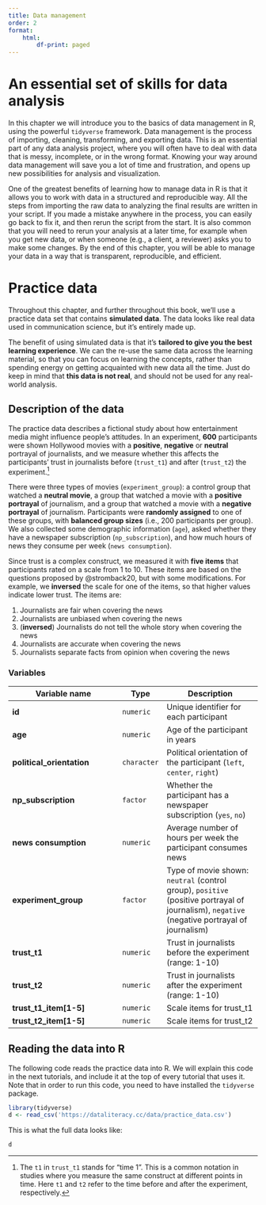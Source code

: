 ```yaml
---
title: Data management
order: 2
format:
    html:
        df-print: paged
---
```


# An essential set of skills for data analysis {#introduction}

In this chapter we will introduce you to the basics of data management in R, using the powerful `tidyverse` framework.
Data management is the process of importing, cleaning, transforming, and exporting data.
This is an essential part of any data analysis project, where you will often have to deal with data that is messy, incomplete, or in the wrong format.
Knowing your way around data management will save you a lot of time and frustration, and opens up new possibilities for analysis and visualization.

One of the greatest benefits of learning how to manage data in R is that it allows you to work with data in a structured and reproducible way.
All the steps from importing the raw data to analyzing the final results are written in your script.
If you made a mistake anywhere in the process, you can easily go back to fix it, and then rerun the script from the start.
It is also common that you will need to rerun your analysis at a later time, for example when you get new data, or when someone (e.g., a client, a reviewer) asks you to make some changes.
By the end of this chapter, you will be able to manage your data in a way that is transparent, reproducible, and efficient.

# Practice data {#practice-data} 

Throughout this chapter, and further throughout this book, we'll use a practice data set that contains **simulated data**.
The data looks like real data used in communication science, but it's entirely made up. 

The benefit of using simulated data is that it's **tailored to give you the best learning experience**. 
We can the re-use the same data across the learning material, so that you can focus on learning the concepts, rather than spending energy on getting acquainted with new data all the time.
Just do keep in mind that **this data is not real**, and should not be used for any real-world analysis.

## Description of the data

The practice data describes a fictional study about how entertainment media might influence people's attitudes.
In an experiment, **600** participants were shown Hollywood movies with a **positive**, **negative** or **neutral** portrayal of journalists, and we measure whether this affects the participants' trust in journalists before (`trust_t1`) and after (`trust_t2`) the experiment.[^1]

[^1]: The `t1` in `trust_t1` stands for "time 1". This is a common notation in studies where you measure the same construct at different points in time. Here `t1` and `t2` refer to the time before and after the experiment, respectively.

There were three types of movies (`experiment_group`): a control group that watched a **neutral movie**, a group that watched a movie with a **positive portrayal** of journalism, and a group that watched a movie with a **negative portrayal** of journalism.
Participants were **randomly assigned** to one of these groups, with **balanced group sizes** (i.e., 200 participants per group).
We also collected some demographic information (`age`), asked whether they have a newspaper subscription (`np_subscription`), and how much hours of news they consume per week (`news consumption`).

Since trust is a complex construct, we measured it with **five items** that participants rated on a scale from 1 to 10.
These items are based on the questions proposed by @stromback20, but with some modifications.
For example, we **inversed** the scale for one of the items, so that higher values indicate lower trust.
The items are:

1. Journalists are fair when covering the news
2. Journalists are unbiased when covering the news
3. (**inversed**) Journalists do not tell the whole story when covering the news
4. Journalists are accurate when covering the news
5. Journalists separate facts from opinion when covering the news



### Variables

| Variable name | Type | Description |
|---------------|------|-------------|
| **id** | `numeric` | Unique identifier for each participant |
| **age** | `numeric` | Age of the participant in years |
| **political_orientation** | `character` | Political orientation of the participant (`left`, `center`, `right`) |
| **np_subscription** | `factor` | Whether the participant has a newspaper subscription (`yes`, `no`) |
| **news consumption** | `numeric` | Average number of hours per week the participant consumes news |
| **experiment_group** | `factor` | Type of movie shown: `neutral` (control group), `positive` (positive portrayal of journalism), `negative` (negative portrayal of journalism) |
| **trust_t1** | `numeric` | Trust in journalists before the experiment (range: 1-10) |
| **trust_t2** | `numeric` | Trust in journalists after the experiment (range: 1-10) |
| **trust_t1_item[1-5]** | `numeric` | Scale items for trust_t1 |
| **trust_t2_item[1-5]** | `numeric` | Scale items for trust_t2 |

    
## Reading the data into R

The following code reads the practice data into R.
We will explain this code in the next tutorials, and include it at the top of every tutorial that uses it.
Note that in order to run this code, you need to have installed the `tidyverse` package.

```r
library(tidyverse)
d <- read_csv('https://dataliteracy.cc/data/practice_data.csv')
```

This is what the full data looks like:

```r
d
```
